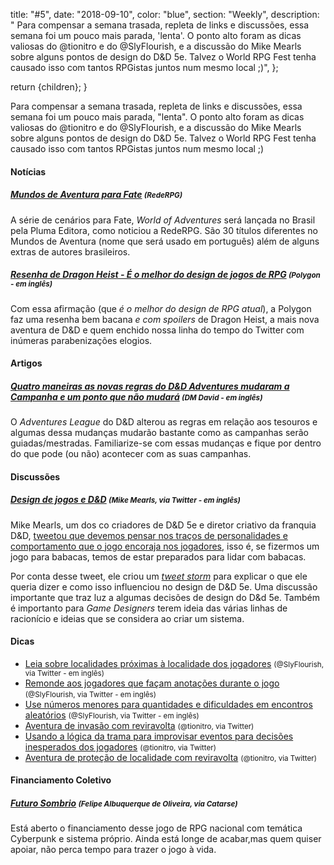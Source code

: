 
  title: "#5",
  date: "2018-09-10",
  color: "blue",
  section: "Weekly",
  description:
    "    Para compensar a semana trasada, repleta de links e discussões, essa semana foi um pouco mais parada, 'lenta'. O ponto alto foram as dicas valiosas do @tionitro e do @SlyFlourish, e a discussão do Mike Mearls sobre alguns pontos de design do D&D 5e. Talvez o World RPG Fest tenha causado isso com tantos RPGistas juntos num mesmo local ;)",
};

  return <InternalLayout meta={meta}>{children}</InternalLayout>;
}

Para compensar a semana trasada, repleta de links e discussões, essa semana foi um pouco mais parada, "lenta". O ponto alto foram as dicas valiosas do @tionitro e do @SlyFlourish, e a discussão do Mike Mearls sobre alguns pontos de design do D&D 5e. Talvez o World RPG Fest tenha causado isso com tantos RPGistas juntos num mesmo local ;)

#### Notícias

##### [Mundos de Aventura para Fate] <small>(RedeRPG)</small>

A série de cenários para Fate, _World of Adventures_ será lançada no Brasil pela Pluma Editora, como noticiou a RedeRPG. São 30 títulos diferentes no Mundos de Aventura (nome que será usado em português) além de alguns extras de autores brasileiros.

##### [Resenha de Dragon Heist - É o melhor do design de jogos de RPG] <small>(Polygon - em inglês)</small>

Com essa afirmação (que _é o melhor do design de RPG atual_), a Polygon faz uma resenha bem bacana _e com spoilers_ de Dragon Heist, a mais nova aventura de D&D e quem enchido nossa linha do tempo do Twitter com inúmeras parabenizações elogios.

#### Artigos

##### [Quatro maneiras as novas regras do D&D Adventures mudaram a Campanha e um ponto que não mudará] <small>(DM David - em inglês)</small>

O _Adventures League_ do D&D alterou as regras em relação aos tesouros e algumas dessa mudanças mudarão bastante como as campanhas serão guiadas/mestradas. Familiarize-se com essas mudanças e fique por dentro do que pode (ou não) acontecer com as suas campanhas.

#### Discussões

##### [Design de jogos e D&D] <small>(Mike Mearls, via Twitter - em inglês)</small>

Mike Mearls, um dos co criadores de D&D 5e e diretor criativo da franquia D&D, [tweetou que devemos pensar nos traços de personalidades e comportamento que o jogo encoraja nos jogadores], isso é, se fizermos um jogo para babacas, temos de estar preparados para lidar com babacas.

Por conta desse tweet, ele criou um _[tweet storm]_ para explicar o que ele queria dizer e como isso influenciou no design de D&D 5e. Uma discussão importante que traz luz a algumas decisões de design do D&d 5e. Também é importanto para _Game Designers_ terem ideia das várias linhas de racionício e ideias que se considera ao criar um sistema.

#### Dicas

- [Leia sobre localidades próximas à localidade dos jogadores] <small>(@SlyFlourish, via Twitter - em inglês)</small>
- [Remonde aos jogadores que façam anotações durante o jogo] <small>(@SlyFlourish, via Twitter - em inglês)</small>
- [Use números menores para quantidades e dificuldades em encontros aleatórios] <small>(@SlyFlourish, via Twitter - em inglês)</small>
- [Aventura de invasão com reviravolta] <small>(@tionitro, via Twitter)</small>
- [Usando a lógica da trama para improvisar eventos para decisões inesperados dos jogadores] <small>(@tionitro, via Twitter)</small>
- [Aventura de proteção de localidade com reviravolta] <small>(@tionitro, via Twitter)</small>

#### Financiamento Coletivo

##### [Futuro Sombrio] <small>(Felipe Albuquerque de Oliveira, via Catarse)</small>

Está aberto o financiamento desse jogo de RPG nacional com temática Cyberpunk e sistema próprio. Ainda está longe de acabar,mas quem quiser apoiar, não perca tempo para trazer o jogo à vida.

[leia sobre localidades próximas à localidade dos jogadores]: https://twitter.com/SlyFlourish/status/1040275214007984129
[remonde aos jogadores que façam anotações durante o jogo]: https://twitter.com/SlyFlourish/status/1039897740493418496
[use números menores para quantidades e dificuldades em encontros aleatórios]: https://twitter.com/SlyFlourish/status/1041031524462813184
[aventura de invasão com reviravolta]: https://twitter.com/tionitro/status/1039115042598342656
[usando a lógica da trama para improvisar eventos para decisões inesperados dos jogadores]: https://twitter.com/tionitro/status/1039524005651333122
[aventura de proteção de localidade com reviravolta]: https://twitter.com/tionitro/status/1040718877234221056
[futuro sombrio]: https://www.catarse.me/futurosombrio
[tweetou que devemos pensar nos traços de personalidades e comportamento que o jogo encoraja nos jogadores]: https://twitter.com/mikemearls/status/1041036499146305536
[tweet storm]: https://twitter.com/mikemearls/status/1041057506628255744
[design de jogos e d&d]: https://twitter.com/mikemearls/status/1041057506628255744
[mundos de aventura para fate]: https://www.rederpg.com.br/2018/09/11/fate-os-worlds-of-adventures-de-fate-serao-lancados-em-portugues/
[resenha de dragon heist - é o melhor do design de jogos de rpg]: https://www.polygon.com/2018/9/11/17845902/dungeons-and-dragons-waterdeep-dragon-heist-review
[quatro maneiras as novas regras do d&d adventures mudaram a campanha e um ponto que não mudará]: http://dmdavid.com/tag/four-ways-the-new-dd-adventurers-league-rules-reshape-the-campaign-and-one-way-they-dont/
